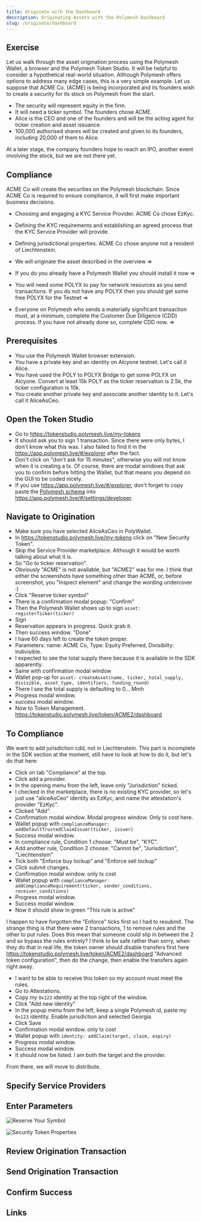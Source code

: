 ```yaml
---
title: Originate with the Dashboard
description: Originating Assets with the Polymesh Dashboard
slug: /originate/dashboard
---
```


## Exercise

Let us walk through the asset origination process using the Polymesh Wallet, a browser and the Polymesh Token Studio. It will be helpful to consider a hypothetical real-world situation. Although Polymesh offers options to address many edge cases, this is a very simple example. Let us suppose that ACME Co. (ACME) is being incorporated and its founders wish to create a security for its stock on Polymesh from the start.

- The security will represent equity in the firm.
- It will need a ticker symbol. The founders chose ACME.
- Alice is the CEO and one of the founders and will be the acting agent for ticker creation and asset issuance.
- 100,000 authorised shares will be created and given to its founders, including 20,000 of them to Alice.

At a later stage, the company founders hope to reach an IPO, another event involving the stock, but we are not there yet.

## Compliance

 ACME Co will create the securities on the Polymesh blockchain. Since ACME Co is required to ensure compliance, it will first make important business decisions.

 - Choosing and engaging a KYC Service Provider. ACME Co chose EzKyc.
 - Defining the KYC requirements and establishing an agreed process that the KYC Service Provider will provide.
 - Defining jurisdictional properties. ACME Co chose anyone not a resident of Liechtenstein.


- We will originate the asset described in the overview =>
- If you do you already have a Polymesh Wallet you should install it now =>
- You will need some POLYX to pay for network resources as you send transactions. If you do not have any POLYX then you should get some free POLYX for the Testnet =>
- Everyone on Polymesh who sends a materially significant transaction must, at a minimum, complete the Customer Due Diligence (CDD) process. If you have not already done so, complete CDD now. =>

## Prerequisites

- You use the Polymesh Wallet browser extension.
- You have a private key and an identity on Alcyone testnet. Let's call it Alice.
- You have used the POLY to POLYX Bridge to get some POLYX on Alcyone. Convert at least 15k POLY as the ticker reservation is 2.5k, the ticker configuration is 10k.
- You create another private key and associate another identity to it. Let's call it AliceAsCeo.

## Open the Token Studio

- Go to https://tokenstudio.polymesh.live/my-tokens
- It should ask you to sign 1 transaction. Since there were only bytes, I don't know what this was. I also failed to find it in the https://app.polymesh.live/#/explorer after the fact.
- Don't click on "don't ask for 15 minutes", otherwise you will not know when it is creating a tx. Of course, there are modal windows that ask you to confirm before hitting the Wallet, but that means you depend on the GUI to be coded nicely.
- If you use https://app.polymesh.live/#/explorer, don't forget to copy paste the [Polymesh schema](https://github.com/PolymathNetwork/Polymesh/blob/develop/polymesh_schema.json) into https://app.polymesh.live/#/settings/developer.

## Navigate to Origination

- Make sure you have selected AliceAsCeo in PolyWallet.
- In https://tokenstudio.polymesh.live/my-tokens click on "New Security Token".
- Skip the Service Provider marketplace. Although it would be worth talking about what it is.
- So "Go to ticker reservation".
- Obviously "ACME" is not available, but "ACME2" was for me. I think that either the screenshots have something other than ACME, or, before screenshot, you "Inspect element" and change the wording undercover :)
- Click "Reserve ticker symbol"
- There is a confirmation modal popup: "Confirm"
- Then the Polymesh Wallet shows up to sign `asset: registerTicker(ticker)`
- Sign
- Reservation appears in progress. Quick grab it.
- Then success window. "Done"
- I have 60 days left to create the token proper.
- Parameters: name: ACME Co, Type: Equity Preferred, Divisibilty: Indivisible.
- I expected to see the total supply there because it is available in the SDK apparently.
- Same with confirmation modal window
- Wallet pop-up for `asset: createAsset(name, ticker, total_supply, divisible, asset_type, identifiers, funding_round)`
- There I see the total supply is defaulting to 0... Mmh
- Progress modal window.
- success modal window.
- Now to Token Management. https://tokenstudio.polymesh.live/token/ACME2/dashboard

## To Compliance

We want to add jurisdiction cdd, not in Liechtenstein.
This part is incomplete in the SDK section at the moment, still have to look at how to do it, but let's do that here:

- Click on tab "Compliance" at the top.
- Click add a provider.
- In the opening menu from the left, leave only "Jurisdiction" ticked.
- I checked in the marketplace, there is no existing KYC provider, so let's just use "aliceAsCeo" identity as EzKyc, and name the attestation's provider "EzKyc".
- Clicked "Add".
- Confirmation modal window. Modal progress window. Only tx cost here.
- Wallet popup with `complianceManager: addDefaultTrustedClaimIssuer(ticker, issuer)`
- Success modal window.
- In compliance rule, Condition 1 choose: "Must be", "KYC".
- Add another rule, Condition 2 choose: "Cannot be", "Jurisdiction", "Liechtenstein"
- Tick both "Enforce buy lockup" and "Enforce sell lockup"
- Click submit changes.
- Confirmation modal window. only tx cost
- Wallet popup with `complianceManager: addComplianceRequirement(ticker, sender_conditions, receiver_conditions)`
- Progress modal window.
- Success modal window.
- Now it should show in green "This rule is active"

I happen to have forgotten the "Enforce" ticks first so I had to resubmit. The strange thing is that there were 2 transactions, 1 to remove rules and the other to put rules. Does this mean that someone could slip in between the 2 and so bypass the rules entirely?
I think to be safe rather than sorry, when they do that in real life, the token owner should disable transfers first here https://tokenstudio.polymesh.live/token/ACME2/dashboard "Advanced token configuration", then do the change, then enable the transfers again right away.

- I want to be able to receive this token so my account must meet the rules.
- Go to Attestations.
- Copy my `0x123` identity at the top right of the window.
- Click "Add new identity"
- In the popup menu from the left, keep a single Polymesh id, paste my `0x123` identity. Enable jurisdiction and selected Georgia.
- Click Save
- Confirmation modal window. only tx cost
- Wallet popup with `identity: addClaim(target, claim, expiry)`
- Progress modal window.
- Success modal window.
- It should now be listed. I am both the target and the provider.

From there, we will move to distribute.


## Specify Service Providers

## Enter Parameters

![Reserve Your Symbol](images/reserve_your_symbol.png)

![Security Token Properties](images/security_token_properties.png)

## Review Origination Transaction

## Send Origination Transaction

## Confirm Success

## Links
